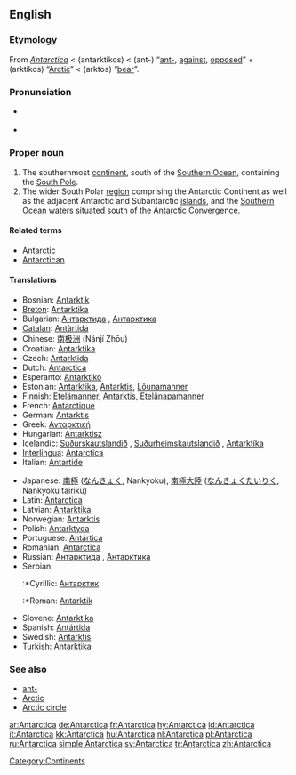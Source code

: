 ==English==

{{wikipedia}}

===Etymology===
{{unreferenced}}
From {{NL.}} ''[[#Latin|Antarctica]]'' < {{AGr.}} {{polytonic|[[ἀνταρκτικός]]}} (antarktikos) < {{polytonic|[[ἀντ-]]}} (ant-) “[[ant-]], [[against]], [[opposed]]” + {{polytonic|[[ἀρκτικός]]}} (arktikos) “[[Arctic]]” < {{AGr.}} {{polytonic|[[ἄρκτος]]}} (arktos) “[[bear]]”.

===Pronunciation===
*{{a|UK}} {{IPA|/ænˈtɑːktɪkə/}}
*{{a|US}} {{IPA|/ænˈtɑɹktɪkə/}}

===Proper noun===
{{en-proper noun}}

# The southernmost [[continent]], south of the [[Southern Ocean]], containing the [[South Pole]].
# The wider South Polar [[region]] comprising the Antarctic Continent as well as the adjacent Antarctic and Subantarctic [[island]]s, and the [[Southern Ocean]] waters situated south of the [[Antarctic Convergence]].

====Related terms====
*[[Antarctic]]
*[[Antarctican]]

====Translations====
{{trans-top|Antarctica}}
*Bosnian: [[Antarktik]] {{m}}
*[[Breton]]: [[Antarktika#Breton|Antarktika]]
*Bulgarian: [[Антарктида]] {{i|the continent}}, [[Антарктика]] {{i|the region}}
*[[Catalan]]: [[Antàrtida]] {{f}}
*Chinese: [[南极洲]] (Nánjí Zhōu)
*Croatian: [[Antarktika#Croatian|Antarktika]] {{f}}
*Czech: [[Antarktida]] {{f}}
*Dutch: [[Antarctica#Dutch|Antarctica]] {{n}}
*Esperanto: [[Antarktiko]]
*Estonian: [[Antarktika]], [[Antarktis]], [[Lõunamanner]]
*Finnish: [[Etelämanner]], [[Antarktis]], [[Etelänapamanner]]
*French: [[Antarctique]] {{m}}
*German: [[Antarktis]] {{f}}
*Greek: [[Ανταρκτική]] {{f}}
*Hungarian: [[Antarktisz]]
*Icelandic: [[Suðurskautslandið]] {{n}}, [[Suðurheimskautslandið]] {{n}}, [[Antarktíka]] {{f}}
*[[Interlingua]]: [[Antarctica#Interlingua|Antarctica]]
*Italian: [[Antartide]]
{{trans-mid}}
*Japanese: [[南極]] ([[なんきょく]], Nankyoku), [[南極大陸]] ([[なんきょくたいりく]], Nankyoku tairiku)
*Latin: [[Antarctica#Latin|Antarctica]]
*Latvian: [[Antarktika]] {{f}}
*Norwegian: [[Antarktis]]
*Polish: [[Antarktyda]]
*Portuguese: [[Antártica]]
*Romanian: [[Antarctica#Romanian|Antarctica]]
*Russian: [[Антарктида]] {{i|the continent}} {{f}}, [[Антарктика]] {{i|the region}} {{f}}
*Serbian:
*:*Cyrillic: [[Антарктик]] {{f}}
*:*Roman: [[Antarktik]] {{f}}
*Slovene: [[Antarktika]]
*Spanish: [[Antártida]]
*Swedish: [[Antarktis]]
*Turkish: [[Antarktika]]
{{trans-bottom}}

===See also===
*[[ant-]]
*[[Arctic]]
*[[Arctic circle]]

[[Category:Continents]]

[[ar:Antarctica]]
[[de:Antarctica]]
[[fr:Antarctica]]
[[hy:Antarctica]]
[[id:Antarctica]]
[[it:Antarctica]]
[[kk:Antarctica]]
[[hu:Antarctica]]
[[nl:Antarctica]]
[[pl:Antarctica]]
[[ru:Antarctica]]
[[simple:Antarctica]]
[[sv:Antarctica]]
[[tr:Antarctica]]
[[zh:Antarctica]]